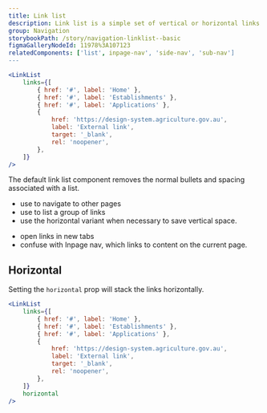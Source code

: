 ```yaml
---
title: Link list
description: Link list is a simple set of vertical or horizontal links used for site navigation and to order information for users.
group: Navigation
storybookPath: /story/navigation-linklist--basic
figmaGalleryNodeId: 11978%3A107123
relatedComponents: ['list', inpage-nav', 'side-nav', 'sub-nav']
---
```


```jsx live
<LinkList
	links={[
		{ href: '#', label: 'Home' },
		{ href: '#', label: 'Establishments' },
		{ href: '#', label: 'Applications' },
		{
			href: 'https://design-system.agriculture.gov.au',
			label: 'External link',
			target: '_blank',
			rel: 'noopener',
		},
	]}
/>
```

The default link list component removes the normal bullets and spacing associated with a list.

<DoHeading />

- use to navigate to other pages
- use to list a group of links
- use the horizontal variant when necessary to save vertical space.

<DontHeading />

- open links in new tabs
- confuse with Inpage nav, which links to content on the current page.

## Horizontal

Setting the `horizontal` prop will stack the links horizontally.

```jsx live
<LinkList
	links={[
		{ href: '#', label: 'Home' },
		{ href: '#', label: 'Establishments' },
		{ href: '#', label: 'Applications' },
		{
			href: 'https://design-system.agriculture.gov.au',
			label: 'External link',
			target: '_blank',
			rel: 'noopener',
		},
	]}
	horizontal
/>
```
